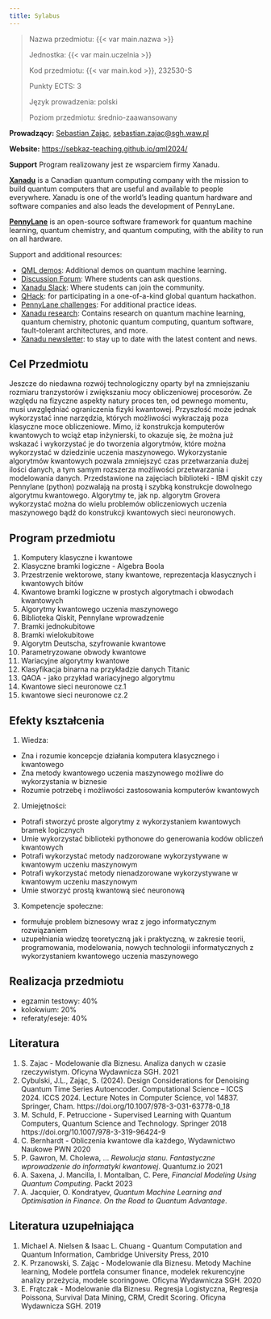 ```yaml
---
title: Sylabus
---
```


> Nazwa przedmiotu: {{< var main.nazwa >}}
> 
> Jednostka: {{< var main.uczelnia >}}
> 
> Kod przedmiotu: {{< var main.kod >}}, 232530-S
>
> Punkty ECTS: 3
>
> Język prowadzenia: polski
>
> Poziom przedmiotu: średnio-zaawansowany


**Prowadzący:** [Sebastian Zając](https://sebastianzajac.pl), 
  [sebastian.zajac@sgh.waw.pl](mailto:sebastian.zajac@sgh.waw.pl)


**Website:**
  [https://sebkaz-teaching.github.io/qml2024/](https://sebkaz-teaching.github.io/qml2024/)


**Support**
Program realizowany jest ze wsparciem firmy Xanadu.

**[Xanadu](https://xanadu.ai)** is a Canadian quantum computing company with the mission to build quantum computers that are useful and available to people everywhere. 
Xanadu is one of the world's leading quantum hardware and software companies and also leads the development of PennyLane.

**[PennyLane](https://pennylane.ai)** is an open-source software framework for quantum machine learning, quantum chemistry, and quantum computing, with the ability to run on all hardware. 

Support and additional resources:

- [QML demos](https://pennylane.ai/search/?contentType=DEMO&categories=quantum%20machine%20learning): Additional demos on quantum machine learning.
- [Discussion Forum](https://discuss.pennylane.ai/): Where students can ask questions.
- [Xanadu Slack](https://xanadu-quantum.slack.com/join/shared_invite/zt-nkwn25v9-H4hituCb_PUj4idG0MhSug#/shared-invite/email): Where students can join the community.
- [QHack](https://qhack.ai/): for participating in a one-of-a-kind global quantum hackathon.
- [PennyLane challenges](https://pennylane.ai/challenges/): For additional practice ideas.
- [Xanadu research](https://xanadu.ai/research): Contains research on quantum machine learning, quantum chemistry, photonic quantum computing, quantum software, fault-tolerant architectures, and more.
- [Xanadu newsletter](http://eepurl.com/gC-VQr): to stay up to date with the latest content and news.



## Cel Przedmiotu

Jeszcze do niedawna rozwój technologiczny oparty był na zmniejszaniu rozmiaru tranzystorów i zwiększaniu mocy obliczeniowej procesorów. 
Ze względu na fizyczne aspekty natury proces ten, od pewnego momentu, musi uwzględniać ograniczenia fizyki kwantowej. 
Przyszłość może jednak wykorzystać inne narzędzia, których możliwości wykraczają poza klasyczne moce obliczeniowe. 
Mimo, iż konstrukcja komputerów kwantowych to wciąż etap inżynierski, to okazuje się, że można już wskazać i wykorzystać je do tworzenia algorytmów, 
które można wykorzystać w dziedzinie uczenia maszynowego. 
Wykorzystanie algorytmów kwantowych pozwala zmniejszyć czas przetwarzania dużej ilości danych, a tym samym rozszerza możliwości 
przetwarzania i modelowania danych. Przedstawione na zajęciach biblioteki - IBM qiskit czy Pennylane (python) pozwalają na prostą
i szybką konstrukcje dowolnego algorytmu kwantowego. 
Algorytmy te, jak np. algorytm Grovera wykorzystać można do wielu problemów obliczeniowych uczenia
maszynowego bądź do konstrukcji kwantowych sieci neuronowych.




## Program przedmiotu

1. Komputery klasyczne i kwantowe
2. Klasyczne bramki logiczne - Algebra Boola
3. Przestrzenie wektorowe, stany kwantowe, reprezentacja klasycznych i kwantowych bitów
4. Kwantowe bramki logiczne w prostych algorytmach i obwodach kwantowych
5. Algorytmy kwantowego uczenia maszynowego
6. Biblioteka Qiskit, Pennylane wprowadzenie
7. Bramki jednokubitowe
8. Bramki wielokubitowe
9. Algorytm Deutscha, szyfrowanie kwantowe
10. Parametryzowane obwody kwantowe
11. Wariacyjne algorytmy kwantowe
12. Klasyfikacja binarna na przykładzie danych Titanic
13. QAOA - jako przykład wariacyjnego algorytmu
14. Kwantowe sieci neuronowe cz.1
15. kwantowe sieci neuronowe cz.2 


## Efekty kształcenia

1. Wiedza:

- Zna i rozumie koncepcje działania komputera klasycznego i kwantowego
- Zna metody kwantowego uczenia maszynowego możliwe do wykorzystania w biznesie
- Rozumie potrzebę i możliwości zastosowania komputerów kwantowych

2. Umiejętności:

- Potrafi stworzyć proste algorytmy z wykorzystaniem kwantowych bramek logicznych
- Umie wykorzystać biblioteki pythonowe do generowania kodów obliczeń kwantowych
- Potrafi wykorzystać metody nadzorowane wykorzystywane w kwantowym uczeniu maszynowym
- Potrafi wykorzystać metody nienadzorowane wykorzystywane w kwantowym uczeniu maszynowym
- Umie stworzyć prostą kwantową sieć neuronową

3. Kompetencje społeczne:

- formułuje problem biznesowy wraz z jego informatycznym rozwiązaniem
- uzupełniania wiedzę teoretyczną jak i praktyczną, w zakresie teorii, programowania, modelowania, nowych technologii informatycznych z wykorzystaniem kwantowego uczenia maszynowego

## Realizacja przedmiotu

- egzamin testowy: 40\%
- kolokwium: 20\%
- referaty/eseje: 40\%

## Literatura

1. S. Zajac - Modelowanie dla Biznesu. Analiza danych w czasie rzeczywistym. Oficyna Wydawnicza SGH. 2021
2. Cybulski, J.L., Zając, S. (2024). Design Considerations for Denoising Quantum Time Series Autoencoder. Computational Science – ICCS 2024. ICCS 2024. Lecture Notes in Computer Science, vol 14837. Springer, Cham. https://doi.org/10.1007/978-3-031-63778-0_18 
3. M. Schuld, F. Petruccione - Supervised Learning with Quantum Computers, Quantum Science and Technology. Springer 2018 https://doi.org/10.1007/978-3-319-96424-9
4. C. Bernhardt - Obliczenia kwantowe dla każdego, Wydawnictwo Naukowe PWN 2020
5. P. Gawron, M. Cholewa, ... _Rewolucja stanu. Fantastyczne wprowadzenie do informatyki kwantowej_. Quantumz.io 2021
6.  A. Saxena, J. Mancilla, I. Montalban, C. Pere, _Financial Modeling Using Quantum Computing_. Packt 2023
7. A. Jacquier, O. Kondratyev, _Quantum Machine Learning and Optimisation in Finance. On the Road to Quantum Advantage_.

## Literatura uzupełniająca

1. Michael A. Nielsen & Isaac L. Chuang - Quantum Computation and Quantum Information, Cambridge University Press, 2010
2. K. Przanowski, S. Zając - Modelowanie dla Biznesu. Metody Machine learning, Modele portfela consumer finance, modelek rekurencyjne analizy przeżycia, modele scoringowe. Oficyna Wydawnicza SGH. 2020
3. E. Frątczak - Modelowanie dla Biznesu. Regresja Logistyczna, Regresja Poissona, Survival Data Mining, CRM, Credit Scoring. Oficyna Wydawnicza SGH. 2019